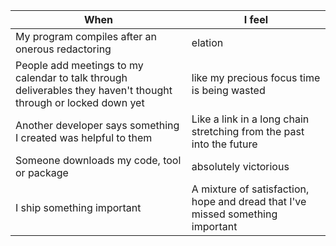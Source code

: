 





|  When  |   I feel |   
|---|---|
|  My program compiles after an onerous redactoring|  elation|   
|  People add meetings to my calendar to talk through deliverables they haven't thought through or locked down yet| like my precious focus time is being wasted   |   
| Another developer says something I created was helpful to them| Like a link in a long chain stretching from the past into the future|  
| Someone downloads my code, tool or package| absolutely victorious |
| I ship something important | A mixture of satisfaction, hope and dread that I've missed something important|
